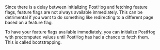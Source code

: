 Since there is a delay between initializing PostHog and fetching feature flags, feature flags are not always available immediately. This can be detrimental if you want to do something like redirecting to a different page based on a feature flag.

To have your feature flags available immediately, you can initialize PostHog with precomputed values until PostHog has had a chance to fetch them. This is called bootstrapping.